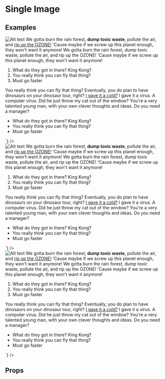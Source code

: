 
<Meta title="Pattern Library|Slices/Image Single" component={Image} />

# Single Image
 
 
## Examples

<Preview>
    <Story name="Image full width">
        <div style={{padding: "20px"}}>
            <Image
                alt="Alt text"
                src="http://placehold.it/1440x768"
                caption="Example image caption"
            />
            <Text
                html={`
                    <p>We gotta burn the rain forest, <strong>dump toxic waste</strong>, pollute the air, and <a href="#">rip up the OZONE!</a> 'Cause maybe if we screw up this planet enough, they won't want it anymore! We gotta burn the rain forest, dump toxic waste, pollute the air, and rip up the OZONE! 'Cause maybe if we screw up this planet enough, they won't want it anymore!</p>
                    <ol>
                        <li>What do they got in there? King Kong?</li>
                        <li>You really think you can fly that thing?</li>
                        <li>Must go faster</li>
                    </ol>
                    <p>You really think you can fly that thing? Eventually, you do plan to have dinosaurs on your dinosaur tour, right? <a href="#">I gave it a cold?</a> I gave it a virus. A computer virus. Did he just throw my cat out of the window? You're a very talented young man, with your own clever thoughts and ideas. Do you need a manager?</p>
                    <ul>
                        <li>What do they got in there? King Kong?</li>
                        <li>You really think you can fly that thing?</li>
                        <li>Must go faster</li>
                    </ul>
                `}
            />
        </div>
    </Story>
</Preview>

<Preview>
    <Story name="Image left side and big">
        <div style={{padding: "20px"}}>
            <Image
                side="left"
                alt="Alt text"
                src="http://placehold.it/600x400"
                caption="Example image caption"
            />
            <Text
                html={`
                    <p>We gotta burn the rain forest, <strong>dump toxic waste</strong>, pollute the air, and <a href="#">rip up the OZONE!</a> 'Cause maybe if we screw up this planet enough, they won't want it anymore! We gotta burn the rain forest, dump toxic waste, pollute the air, and rip up the OZONE! 'Cause maybe if we screw up this planet enough, they won't want it anymore!</p>
                    <ol>
                        <li>What do they got in there? King Kong?</li>
                        <li>You really think you can fly that thing?</li>
                        <li>Must go faster</li>
                    </ol>
                    <p>You really think you can fly that thing? Eventually, you do plan to have dinosaurs on your dinosaur tour, right? <a href="#">I gave it a cold?</a> I gave it a virus. A computer virus. Did he just throw my cat out of the window? You're a very talented young man, with your own clever thoughts and ideas. Do you need a manager?</p>
                    <ul>
                        <li>What do they got in there? King Kong?</li>
                        <li>You really think you can fly that thing?</li>
                        <li>Must go faster</li>
                    </ul>
                `}
            />
        </div>
    </Story>
</Preview>

<Preview>
    <Story name="Image right side and small with copyright">
        <div style={{padding: "20px"}}>
            <Image
                side="right"
                alt="Alt text"
                src="http://placehold.it/200x200"
                caption="Example image caption"
                copyright="Credit - Chris Evans"
                isClickable={true}
            />
            <Text
                html={`
                    <p>We gotta burn the rain forest, <strong>dump toxic waste</strong>, pollute the air, and <a href="#">rip up the OZONE!</a> 'Cause maybe if we screw up this planet enough, they won't want it anymore! We gotta burn the rain forest, dump toxic waste, pollute the air, and rip up the OZONE! 'Cause maybe if we screw up this planet enough, they won't want it anymore!</p>
                    <ol>
                        <li>What do they got in there? King Kong?</li>
                        <li>You really think you can fly that thing?</li>
                        <li>Must go faster</li>
                    </ol>
                    <p>You really think you can fly that thing? Eventually, you do plan to have dinosaurs on your dinosaur tour, right? <a href="#">I gave it a cold?</a> I gave it a virus. A computer virus. Did he just throw my cat out of the window? You're a very talented young man, with your own clever thoughts and ideas. Do you need a manager?</p>
                    <ul>
                        <li>What do they got in there? King Kong?</li>
                        <li>You really think you can fly that thing?</li>
                        <li>Must go faster</li>
                    </ul>
                `}
            />
        </div>
    </Story>
</Preview>

## Props 

<Props of={Image} />
